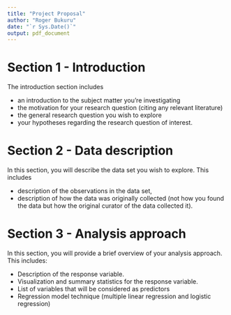 ```yaml
---
title: "Project Proposal"
author: "Roger Bukuru"
date: "`r Sys.Date()`"
output: pdf_document
---
```


# Section 1 - Introduction

The introduction section includes

- an introduction to the subject matter you’re investigating
- the motivation for your research question (citing any relevant literature)
- the general research question you wish to explore
- your hypotheses regarding the research question of interest.

# Section 2 - Data description

In this section, you will describe the data set you wish to explore. This includes

- description of the observations in the data set,
- description of how the data was originally collected (not how you found the data but how the original curator of the data collected it).

# Section 3 - Analysis approach

In this section, you will provide a brief overview of your analysis approach. This includes:

- Description of the response variable.
- Visualization and summary statistics for the response variable.
- List of variables that will be considered as predictors
- Regression model technique (multiple linear regression and logistic regression)